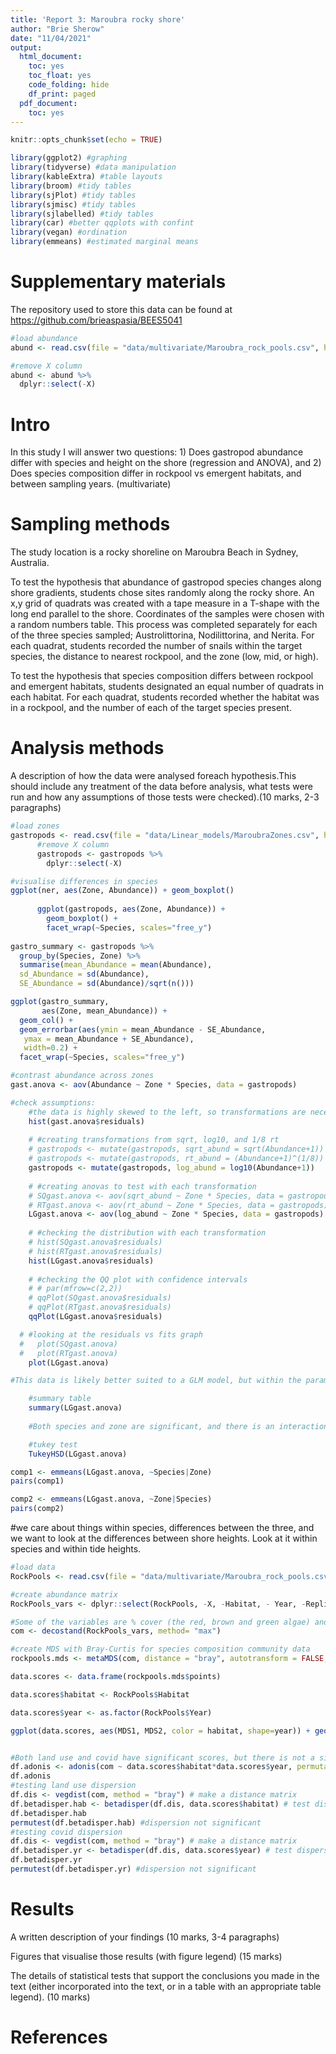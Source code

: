```yaml
---
title: 'Report 3: Maroubra rocky shore'
author: "Brie Sherow"
date: "11/04/2021"
output: 
  html_document:
    toc: yes
    toc_float: yes
    code_folding: hide
    df_print: paged
  pdf_document:
    toc: yes
---
```



```r
knitr::opts_chunk$set(echo = TRUE)

library(ggplot2) #graphing
library(tidyverse) #data manipulation
library(kableExtra) #table layouts
library(broom) #tidy tables
library(sjPlot) #tidy tables
library(sjmisc) #tidy tables
library(sjlabelled) #tidy tables
library(car) #better qqplots with confint
library(vegan) #ordination
library(emmeans) #estimated marginal means

```

# Supplementary materials
The repository used to store this data can be found at [https://github.com/brieaspasia/BEES5041](https://github.com/brieaspasia/BEES5041)

```r


#load abundance
abund <- read.csv(file = "data/multivariate/Maroubra_rock_pools.csv", header = T)

#remove X column
abund <- abund %>%
  dplyr::select(-X)
```

# Intro
In this study I will answer two questions: 1) Does gastropod abundance differ with species and height on the shore (regression and ANOVA), and 2) Does species composition differ in rockpool vs emergent habitats, and between sampling years.  (multivariate)

# Sampling methods
  The study location is a rocky shoreline on Maroubra Beach in Sydney, Australia. 
  
  To test the hypothesis that abundance of gastropod species changes along shore gradients, students chose sites randomly along the rocky shore. An x,y grid of quadrats was created with a tape measure in a T-shape with the long end parallel to the shore. Coordinates of the samples were chosen with a random numbers table. This process was completed separately for each of the three species sampled; Austrolittorina, Nodilittorina, and Nerita. For each quadrat, students recorded the number of snails within the target species, the distance to nearest rockpool, and the zone (low, mid, or high).
  
  To test the hypothesis that species composition differs between rockpool and emergent habitats, students designated an equal number of quadrats in each habitat. For each quadrat, students recorded whether the habitat was in a rockpool, and the number of each of the target species present.


# Analysis methods
A description of how the data were analysed foreach hypothesis.This should include any treatment of the data before analysis, what tests were run and how any assumptions of those tests were checked).(10 marks, 2-3 paragraphs)


```r
#load zones
gastropods <- read.csv(file = "data/Linear_models/MaroubraZones.csv", header = T)
      #remove X column
      gastropods <- gastropods %>%
        dplyr::select(-X)

#visualise differences in species
ggplot(ner, aes(Zone, Abundance)) + geom_boxplot()
      
      ggplot(gastropods, aes(Zone, Abundance)) +
        geom_boxplot() +
        facet_wrap(~Species, scales="free_y")
      
gastro_summary <- gastropods %>%
  group_by(Species, Zone) %>% 
  summarise(mean_Abundance = mean(Abundance),
  sd_Abundance = sd(Abundance),
  SE_Abundance = sd(Abundance)/sqrt(n()))

ggplot(gastro_summary, 
       aes(Zone, mean_Abundance)) +
  geom_col() +
  geom_errorbar(aes(ymin = mean_Abundance - SE_Abundance,
   ymax = mean_Abundance + SE_Abundance), 
   width=0.2) +
  facet_wrap(~Species, scales="free_y")
```



```r
#contrast abundance across zones
gast.anova <- aov(Abundance ~ Zone * Species, data = gastropods)

#check assumptions: 
    #the data is highly skewed to the left, so transformations are necessary
    hist(gast.anova$residuals)
  
    # #creating transformations from sqrt, log10, and 1/8 rt
    # gastropods <- mutate(gastropods, sqrt_abund = sqrt(Abundance+1))
    # gastropods <- mutate(gastropods, rt_abund = (Abundance+1)^(1/8))
    gastropods <- mutate(gastropods, log_abund = log10(Abundance+1))
  
    # #creating anovas to test with each transformation
    # SQgast.anova <- aov(sqrt_abund ~ Zone * Species, data = gastropods)
    # RTgast.anova <- aov(rt_abund ~ Zone * Species, data = gastropods)
    LGgast.anova <- aov(log_abund ~ Zone * Species, data = gastropods)
    
    # #checking the distribution with each transformation
    # hist(SQgast.anova$residuals)
    # hist(RTgast.anova$residuals)
    hist(LGgast.anova$residuals)
    
    # #checking the QQ plot with confidence intervals
    # # par(mfrow=c(2,2))
    # qqPlot(SQgast.anova$residuals)
    # qqPlot(RTgast.anova$residuals)
    qqPlot(LGgast.anova$residuals)

  # #looking at the residuals vs fits graph
  #   plot(SQgast.anova)
  #   plot(RTgast.anova)
    plot(LGgast.anova)

#This data is likely better suited to a GLM model, but within the parameters of this class, I've chosen a log transformation as the best fit.

    #summary table
    summary(LGgast.anova)
    
    #Both species and zone are significant, and there is an interaction between.

    #tukey test
    TukeyHSD(LGgast.anova)
```

```r
comp1 <- emmeans(LGgast.anova, ~Species|Zone)
pairs(comp1)

comp2 <- emmeans(LGgast.anova, ~Zone|Species)
pairs(comp2)
```

#we care about things within species, differences between the three, and we want to look at the differences between shore heights.  Look at it within species and within tide heights.


```r
#load data
RockPools <- read.csv(file = "data/multivariate/Maroubra_rock_pools.csv", header = TRUE)

#create abundance matrix
RockPools_vars <- dplyr::select(RockPools, -X, -Habitat, - Year, -Replicate)

#Some of the variables are % cover (the red, brown and green algae) and some are counts of individual animals. Clearly 100% cover is not equivalent to 100 snails, so we can standardise these variables to ensure each variable is on the same scale. We can use the function decostand from vegan to standardise each variable by the maximum value of that variable. We then end up with all variables having values between 0 and 1.
com <- decostand(RockPools_vars, method= "max")

#create MDS with Bray-Curtis for species composition community data
rockpools.mds <- metaMDS(com, distance = "bray", autotransform = FALSE, trace=FALSE)

data.scores <- data.frame(rockpools.mds$points)

data.scores$habitat <- RockPools$Habitat

data.scores$year <- as.factor(RockPools$Year)

ggplot(data.scores, aes(MDS1, MDS2, color = habitat, shape=year)) + geom_point(alpha=0.8)



```

```r
#Both land use and covid have significant scores, but there is not a significant interaction between them
df.adonis <- adonis(com ~ data.scores$habitat*data.scores$year, permutations=999, method="bray")
df.adonis
#testing land use dispersion
df.dis <- vegdist(com, method = "bray") # make a distance matrix
df.betadisper.hab <- betadisper(df.dis, data.scores$habitat) # test dispersion
df.betadisper.hab
permutest(df.betadisper.hab) #dispersion not significant
#testing covid dispersion
df.dis <- vegdist(com, method = "bray") # make a distance matrix
df.betadisper.yr <- betadisper(df.dis, data.scores$year) # test dispersion
df.betadisper.yr
permutest(df.betadisper.yr) #dispersion not significant
```

# Results

A written description of your findings (10 marks, 3-4 paragraphs)

Figures that visualise those results (with figure legend) (15 marks)

The details of statistical tests that support the conclusions you made in the text (either incorporated into the text, or in a table with an appropriate table legend). (10 marks)

# References
